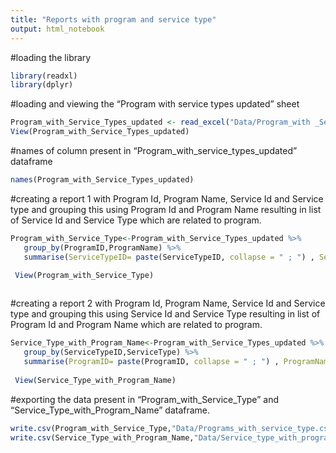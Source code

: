 ```yaml
---
title: "Reports with program and service type"
output: html_notebook
---
```


#loading the library

```r
library(readxl)
library(dplyr)
```

#loading and viewing the "Program with service types updated" sheet

```r
Program_with_Service_Types_updated <- read_excel("Data/Program_with _Service_Types_updated.xlsx")
View(Program_with_Service_Types_updated)

```

#names of column present in "Program_with_service_types_updated" dataframe


```r
names(Program_with_Service_Types_updated) 

```
#creating a report 1 with Program Id, Program Name, Service Id and Service type and grouping this using Program Id and Program Name resulting in list of Service Id and Service Type which are related to program.

```r

Program_with_Service_Type<-Program_with_Service_Types_updated %>%
   group_by(ProgramID,ProgramName) %>%
   summarise(ServiceTypeID= paste(ServiceTypeID, collapse = " ; ") , ServiceType = paste(ServiceType, collapse = " ; "))
 
 View(Program_with_Service_Type)



```
#creating a report 2 with Program Id, Program Name, Service Id and Service type and grouping this using Service Id and Service Type resulting in list of Program Id  and Program Name which are related to program.


```r
Service_Type_with_Program_Name<-Program_with_Service_Types_updated %>%
   group_by(ServiceTypeID,ServiceType) %>%
   summarise(ProgramID= paste(ProgramID, collapse = " ; ") , ProgramName = paste(ProgramName, collapse = " ; "))
 
 View(Service_Type_with_Program_Name)
```

#exporting the data present in "Program_with_Service_Type" and "Service_Type_with_Program_Name" dataframe.

```r
write.csv(Program_with_Service_Type,"Data/Programs_with_service_type.csv",row.names = FALSE)
write.csv(Service_Type_with_Program_Name,"Data/Service_type_with_program_name.csv",row.names = FALSE)


```

